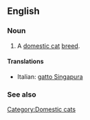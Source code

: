 ==English==

===Noun===
{{en-noun|sg=[[Singapura]]}}

# A [[domestic cat]] [[breed]].

====Translations====
{{top}}
*Italian: [[gatto Singapura]]
{{mid}}

{{bottom}}

===See also===
{{Wikipedia|Singapura (cat)}}
{{commonscat|Singapura cats}}

[[Category:Domestic cats]]